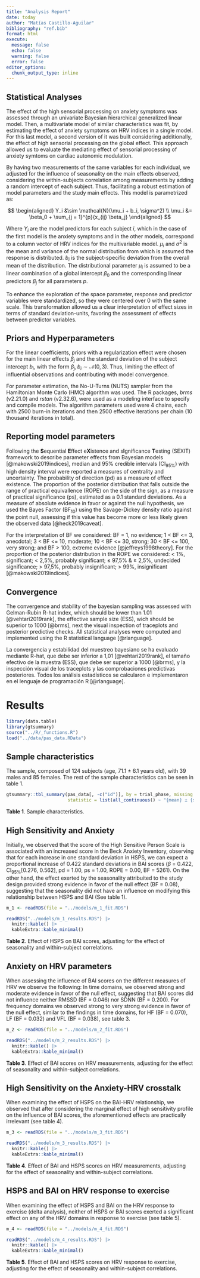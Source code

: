 ```yaml
---
title: "Analysis Report"
date: today
author: "Matías Castillo-Aguilar"
bibliography: "ref.bib"
format: html
execute: 
  message: false
  echo: false
  warning: false
  error: false
editor_options: 
  chunk_output_type: inline
---
```


## Statistical Analyses

The effect of the high sensorial processing on anxiety symptoms was assessed through an univariate Bayesian hierarchical generalized linear model. Then, a multivariate model of similar characteristics was fit, by estimating the effect of anxiety symptoms on HRV indices in a single model. For this last model, a second version of it was built considering additionally, the effect of high sensorial processing on the global effect. This approach allowed us to evaluate the mediating effect of sensorial processing of anxiety symtoms on cardiac autonomic modulation. 

By having two measurements of the same variables for each individual, we adjusted for the influence of seasonality on the main effects observed, considering the within-subjects correlation among measurements by adding a random intercept of each subject. Thus, facilitating a robust estimation of model parameters and the study main effects. This model is parametrized as:

$$
\begin{aligned}
Y_i &\sim \mathcal{N}(\mu_i + b_i, \sigma^2) \\
\mu_i &= \beta_0 + \sum_{j = 1}^{p}{x_{ij} \beta_j}
\end{aligned}
$$

Where $Y_i$ are the model predictors for each subject $i$, which in the case of the first model is the anxiety symptoms and in the other models, correspond to a column vector of HRV indices for the multivariable model. $\mu_i$ and $\sigma^2$ is the mean and variance of the normal distribution from which is assumed the response is distributed. $b_i$ is the subject-specific deviation from the overall mean of the distribution. The distributional parameter $\mu_i$ is assumed to be a linear combination of a global intercept $\beta_0$ and the corresponding linear predictors $\beta_j$ for all parameters $p$.

To enhance the exploration of the space parameter, response and predictor variables were standardized, so they were centered over 0 with the same scale. This transformation allowed us a clear interpretation of effect sizes in terms of standard deviation-units, favoring the assessment of effects between predictor variables.

## Priors and Hyperparameters

For the linear coefficients, priors with a regularization effect were chosen for the main linear effects $\beta_{j}$ and the standard deviation of the subject intercept $b_i$, with the form $\beta_j,b_i \sim \mathcal{N}(0,3)$. Thus, limiting the effect of influential observations and contributing with model convergence.

For parameter estimation, the No-U-Turns (NUTS) sampler from the Hamiltonian Monte Carlo (HMC) algorithm was used. The R packages, *brms* (v2.21.0) and *rstan* (v2.32.6), were used as a modeling interface to specify and compile models. The algorithm parameters used were 4 chains, each with 2500 burn-in iterations and then 2500 effective iterations per chain (10 thousand iterations in total).

## Reporting model parameters

Following the **S**equential **E**ffect e**X**istence and s**I**gnificance **T**esting (SEXIT) framework to describe parameter effects from Bayesian models [@makowski2019indices], median and 95% credible intervals (CI~95%~) with high density interval were reported a measures of centrality and uncertainty. The probability of direction (pd) as a measure of effect existence. The proportion of the posterior distribution that falls outside the range of practical equivallence (ROPE) on the side of the sign, as a measure of practical significance (ps), estimated as a 0.1 standard deviations. As a measure of absolute evidence in favor or against the null hypothesis, we used the Bayes Factor (BF~10~) using the Savage-Dickey density ratio against the point null, assessing if this value has become more or less likely given the observed data [@heck2019caveat].

For the interpretation of BF we considered: BF = 1, no evidence; 1 < BF <= 3, anecdotal; 3 < BF <= 10, moderate; 10 < BF <= 30, strong; 30 < BF <= 100, very strong; and BF > 100, extreme evidence [@jeffreys1998theory]. For the proportion of the posterior distribution in the ROPE we considered: < 1%, significant; < 2,5%, probably significant; ≤ 97,5% & ≥ 2,5%, undecided significance; > 97,5%, probably insignificant; > 99%, insignificant [@makowski2019indices]. 

## Convergence

The convergence and stability of the bayesian sampling was assessed with Gelman-Rubin R-hat index, which should be lower than 1.01 [@vehtari2019rank], the effective sample size (ESS), wich should be superior to 1000 [@brms], next the visual inspection of traceplots and posterior predictive checks. All statistical analyses were computed and implemented using the R statistical language [@rlanguage].

La convergencia y estabilidad del muestreo bayesiano se ha evaluado mediante R-hat, que debe ser inferior a 1,01 [@vehtari2019rank], el tamaño efectivo de la muestra (ESS), que debe ser superior a 1000 [@brms], y la inspección visual de los traceplots y las comprobaciones predictivas posteriores. Todos los análisis estadísticos se calcularon e implementaron en el lenguaje de programación R [@rlanguage].

# Results

<!---- SAMPLE CHARACTERISTICS ---->
```r
library(data.table)
library(gtsummary)
source("../R/_functions.R")
load("../data/pas_data.RData")
```

## Sample characteristics

The sample, composed of 124 subjects (age, 71.1 ± 6.1 years old), with 39 males and 85 females. The rest of the sample characteristics can be seen in table 1.

```r
gtsummary::tbl_summary(pas_data[, -c("id")], by = trial_phase, missing = "no",
                       statistic = list(all_continuous() ~ "{mean} ± {sd}"))
```
**Table 1**. Sample characteristics.


<!---- EFFECT OF HSPS ON BAI ---->

## High Sensitivity and Anxiety

Initially, we observed that the score of the High Sensitive Person Scale is associated with an increased score in the Beck Anxiety Inventory, observing that for each increase in one standard deviation in HSPS, we can expect a proportional increase of 0.422 standard deviations in BAI scores ($\beta$ = 0.422, CI~95%~[0.276, 0.562], pd = 1.00, ps = 1.00, ROPE = 0.00, BF = 5261). On the other hand, the effect exerted by the seasonality attribuited to the study design provided strong evidence in favor of the null effect (BF = 0.08), suggesting that the seasonality did not have an influence on modifying this relationship between HSPS and BAI (See table 1).

```r
m_1 <- readRDS(file = "../models/m_1_fit.RDS")

readRDS("../models/m_1_results.RDS") |> 
  knitr::kable() |> 
  kableExtra::kable_minimal()
```
**Table 2**. Effect of HSPS on BAI scores, adjusting for the effect of seasonality and within-subject correlations.

<!---- EFFECT OF BAI ON HRV ---->

## Anxiety on HRV parameters

When assessing the influence of BAI scores on the different measures of HRV we observe the following: In time domains, we observed strong and moderate evidence in favor of the null effect, suggesting that BAI scores did not influence neither RMSSD (BF = 0.046) nor SDNN (BF = 0.200). For frequency domains we observed strong to very strong evidence in favor of the null effect, similar to the findings in time domains, for HF (BF = 0.070), LF (BF = 0.032) and VFL (BF = 0.038), see table 3. 

```r
m_2 <- readRDS(file = "../models/m_2_fit.RDS")

readRDS("../models/m_2_results.RDS") |> 
  knitr::kable() |> 
  kableExtra::kable_minimal()
```
**Table 3**. Effect of BAI scores on HRV measurements, adjusting for the effect of seasonality and within-subject correlations.

<!---- EFFECT OF HSPS ON BAI-HRV ---->

## High Sensitivity on the Anxiety-HRV crosstalk

When examining the effect of HSPS on the BAI-HRV relationship, we observed that after considering the marginal effect of high sensitivity profile on the influence of BAI scores, the aforementioned effects are practically irrelevant (see table 4).

```r
m_3 <- readRDS(file = "../models/m_3_fit.RDS")

readRDS("../models/m_3_results.RDS") |> 
  knitr::kable() |> 
  kableExtra::kable_minimal()
```
**Table 4**. Effect of BAI and HSPS scores on HRV measurements, adjusting for the effect of seasonality and within-subject correlations.

## HSPS and BAI on HRV response to exercise

When examining the effect of HSPS and BAI on the HRV response to exercise (delta analysis), neither of HSPS or BAI scores exerted a significant effect on any of the HRV domains in response to exercise (see table 5).

```r
m_4 <- readRDS(file = "../models/m_4_fit.RDS")

readRDS("../models/m_4_results.RDS") |> 
  knitr::kable() |> 
  kableExtra::kable_minimal()
```
**Table 5**. Effect of BAI and HSPS scores on HRV response to exercise, adjusting for the effect of seasonality and within-subject correlations.
